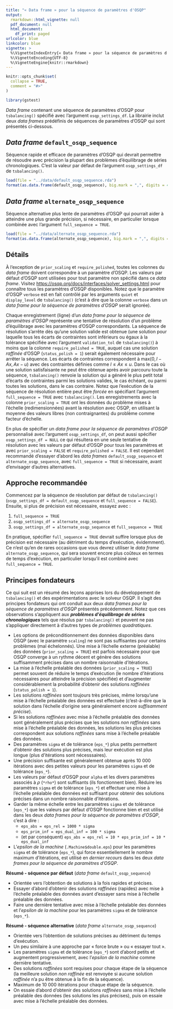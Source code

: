 ```yaml
---
title: "« Data frame » pour la séquence de paramètres d'OSQP"
output:
  rmarkdown::html_vignette: null
  pdf_document: null
  html_document:
    df_print: paged
urlcolor: blue
linkcolor: blue
vignette: >
  %\VignetteIndexEntry{« Data frame » pour la séquence de paramètres d'OSQP}
  %\VignetteEncoding{UTF-8}
  %\VignetteEngine{knitr::rmarkdown}
---
```


```r
knitr::opts_chunk$set(
  collapse = TRUE,
  comment = "#>"
)
```

```r
library(gstest)
```


*Data frame* contenant une séquence de paramètres d'OSQP pour `tsbalancing()` spécifié avec l'argument `osqp_settings_df`. La librairie inclut deux *data frames* prédéfinis de séquences de paramètres d'OSQP qui sont présentés ci-dessous.


## **_Data frame_ `default_osqp_sequence`**

Séquence rapide et efficace de paramètres d'OSQP qui devrait permettre de résoudre avec précision la plupart des problèmes d'équilibrage de séries chronologiques. C'est la valeur par défaut de l'argument `osqp_settings_df` de `tsbalancing()`.

```r
load(file = "../data/default_osqp_sequence.rda")
format(as.data.frame(default_osqp_sequence), big.mark = ",", digits = 4)
```


## **_Data frame_ `alternate_osqp_sequence`**

Séquence alternative plus lente de paramètres d'OSQP qui pourrait aider à atteindre une plus grande précision, si nécessaire, en particulier lorsque combinée avec l'argument `full_sequence = TRUE`.

```r
load(file = "../data/alternate_osqp_sequence.rda")
format(as.data.frame(alternate_osqp_sequence), big.mark = ",", digits = 4)
```


## Détails

À l'exception de `prior_scaling` et `require_polished`, toutes les colonnes du *data frame* doivent correspondre à un paramètre d'OSQP. Les valeurs par défaut d'OSQP sont utilisées pour tout paramètre non spécifié dans ce *data frame*. Visitez <https://osqp.org/docs/interfaces/solver_settings.html> pour connaître tous les paramètres d'OSQP disponibles. Notez que le paramètre d'OSQP `verbose` est en fait contrôlé par les arguments `quiet` et `display_level` de `tsbalancing()` (c'est à dire que la colonne `verbose` dans un *data frame pour la séquence de paramètres d'OSQP* serait ignorée). 

Chaque enregistrement (ligne) d'un *data frame pour la séquence de paramètres d'OSQP* représente une tentative de résolution d'un problème d'équilibrage avec les paramètres d'OSQP correspondants. La séquence de résolution s'arrête dès qu'une solution valide est obtenue (une solution pour laquelle tous les écarts de contraintes sont inférieurs ou égaux à la tolérance spécifiée avec l'argument `validation_tol` de `tsbalancing()`) à moins que la colonne `require_polished = TRUE`, auquel cas une solution *raffinée* d'OSQP (`status_polish = 1`) serait également nécessaire pour arrêter la séquence. Les écarts de contraintes correspondent à $\mathrm{max}(0, l - Ax, Ax - u)$ avec des contraintes définies comme $l \le Ax \le u$. Dans le cas où une solution satisfaisante ne peut être obtenue après avoir parcouru toute la séquence, `tsbalancing()` renvoie la solution qui a généré le plus petit total d'écarts de contraintes parmi les solutions valides, le cas échéant, ou parmi toutes les solutions, dans le cas contraire. Notez que l'exécution de la séquence de résolution entière peut être *forcée* en spécifiant l'argument `full_sequence = TRUE` avec `tsbalancing()`. Les enregistrements avec la colonne `prior_scaling = TRUE` ont les données du problème mises à l'échelle (redimensionnées) avant la résolution avec OSQP, en utilisant la moyenne des valeurs libres (non contraignantes) du problème comme facteur d'échelle.

En plus de spécifier un *data frame pour la séquence de paramètres d'OSQP* personnalisé avec l'argument `osqp_settings_df`, on peut aussi spécifier `osqp_settings_df = NULL` ce qui résultera en une seule tentative de résolution avec les valeurs par défaut d'OSQP pour tous les paramètres et avec `prior_scaling = FALSE` et `require_polished = FALSE`. Il est cependant recommandé d'essayer d'abord les *data frames* `default_osqp_sequence` et `alternate_osqp_sequence`, avec `full_sequence = TRUE` si nécessaire, avant d'envisager d'autres alternatives.


## Approche recommandée

Commencez par la séquence de résolution par défaut de `tsbalancing()` (`osqp_settings_df = default_osqp_sequence` et `full_sequence = FALSE`). Ensuite, si plus de précision est nécessaire, essayez avec :

1. `full_sequence = TRUE`
2. `osqp_settings_df = alternate_osqp_sequence`
3. `osqp_settings_df = alternate_osqp_sequence` et `full_sequence = TRUE`

En pratique, spécifier `full_sequence = TRUE` devrait suffire lorsque plus de précision est nécessaire (au détriment du temps d'exécution, évidemment). Ce n'est qu'en de rares occasions que vous devrez utiliser le *data frame* `alternate_osqp_sequence`, qui sera souvent encore plus coûteux en termes de temps d'exécution, en particulier lorsqu'il est combiné avec `full_sequence = TRUE`.


## Principes fondateurs

Ce qui suit est un résumé des leçons apprises lors du développement de `tsbalancing()` et des expérimentations avec le solveur OSQP. Il s'agit des principes fondateurs qui ont conduit aux deux *data frames pour la séquence de paramètres d'OSQP* présentés précédemment. Notez que ces observations s'appliquent aux **_problèmes d'équilibrage de séries chronologiques_** tels que résolus par `tsbalancing()` et peuvent ne pas s'appliquer directement à d'autres types de *problèmes quadratiques*.

+ Les options de préconditionnement des données disponibles dans OSQP (avec le paramètre `scaling`) ne sont pas suffisantes pour certains problèmes (mal échelonnés). Une mise à l'échelle externe (préalable) des données (`prior_scaling = TRUE`) est parfois nécessaire pour que OSQP converge à un rythme décent et génère des solutions suffisamment précises dans un nombre raisonnable d'itérations.
+ La mise à l'échelle préalable des données (`prior_scaling = TRUE`) permet souvent de réduire le temps d'exécution (le nombre d'itérations nécessaires pour atteindre la précision spécifiée) et d'augmenter considérablement la probabilité d'obtenir des solutions *raffinées* (`status_polish = 1`).
+ Les solutions *raffinées* sont toujours très précises, même lorsqu'une mise à l'échelle préalable des données est effectuée (c'est-à-dire que la solution dans l'échelle d'origine sera généralement encore *suffisamment précise*).
+ Si les solutions *raffinées* avec mise à l'échelle préalable des données sont généralement plus précises que les solutions *non raffinées* sans mise à l'échelle préalable des données, les solutions les plus précises correspondent aux solutions *raffinées* sans mise à l'échelle préalable des données.
+ Des paramètres `sigma` et de tolérance (`eps_*`) plus petits permettent d'obtenir des solutions plus précises, mais leur exécution est plus longue (plus d'itérations sont nécesssaires).
+ Une précision suffisante est généralement obtenue après 10 000 itérations avec des petites valeurs pour les paramètres `sigma` et de tolérance (`eps_*`).
+ Les valeurs par défaut d'OSQP pour `alpha` et les divers paramètres associés à $\rho$ (`*rho*`) sont suffisants (ils fonctionnent bien). Réduire les paramètres `sigma` et de tolérance (`eps_*`) et effectuer une mise à l'échelle préalable des données est suffisant pour obtenir des solutions précises dans un nombre raisonnable d'itérations.
+ Garder la même échelle entre les paramètres `sigma` et de tolérance (`eps_*`) que les valeurs par défaut d'OSQP fonctionne bien et est utilisé dans les deux *data frames pour la séquence de paramètres d'OSQP*, c'est à dire :
  + `eps_abs = eps_rel = 1000 * sigma`
  + `eps_prim_inf = eps_dual_inf = 100 * sigma`
  + (et par conséquent) `eps_abs = eps_rel = 10 * eps_prim_inf = 10 * eps_dual_inf`
+ L'*epsilon de la machine* (`.Machine$double.eps`) pour les paramètres `sigma` et de tolérance (`eps_*`), qui force essentiellement le nombre maximum d'itérations, est utilisé en *dernier recours* dans les deux *data frames pour la séquence de paramètres d'OSQP*.

**Résumé - séquence par défaut** (*data frame* `default_osqp_sequence`)

+ Orientée vers l'obtention de solutions à la fois rapides et précises.
+ Essayer d'abord d'obtenir des solutions *raffinées* (rapides) avec mise à l'échelle préalable des données avant d'essayer sans mise à l'échelle préalable des données.
+ Faire une dernière tentative avec mise à l'échelle préalable des données et l'*epsilon de la machine* pour les paramètres `sigma` et de tolérance (`eps_*`).

**Résumé - séquence alternative** (*data frame* `alternate_osqp_sequence`)

+ Orientée vers l'obtention de solutions précises au détriment du temps d'exécution.
+ Un peu similaire à une approche par « force brute » ou « essayer tout ».
+ Les paramètres `sigma` et de tolérance (`eps_*`) sont d'abord petits et augmentent progressivement, avec l'*epsilon de la machine* comme dernière tentative.
+ Des solutions *raffinées* sont requises pour chaque étape de la séquence (la meilleure solution *non raffinée* est renvoyée si aucune solution *raffinée* n'a pu être obtenue à la fin de la séquence).
+ Maximum de 10 000 itérations pour chaque étape de la séquence.
+ On essaie d'abord d'obtenir des solutions *raffinées* sans mise à l'échelle préalable des données (les solutions les plus précises), puis on essaie avec mise à l'échelle préalable des données.
